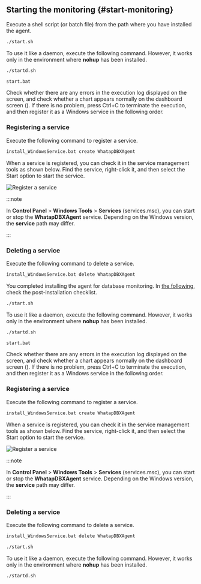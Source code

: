 ## Starting the monitoring {#start-monitoring}

Execute a shell script (or batch file) from the path where you have installed the agent.

<Xclude product='oracle-pro,mssql'>

<Tabs groupId='os'>

<TabItem value="linux" label="Linux" default>

```bash
./start.sh
```

To use it like a daemon, execute the following command. However, it works only in the environment where **nohup** has been installed.

```bash
./startd.sh
```

</TabItem>
<TabItem value="windows" label="Windows">

```bash
start.bat
```

Check whether there are any errors in the execution log displayed on the screen, and check whether a chart appears normally on the dashboard screen (<Cmdname sid="side_instanceList" className="uitext" />). If there is no problem, press Ctrl+C to terminate the execution, and then register it as a Windows service in the following order.

### Registering a service

Execute the following command to register a service.

```bash
install_WindowsService.bat create WhatapDBXAgent
```

When a service is registered, you can check it in the service management tools as shown below. Find the service, right-click it, and then select the Start option to start the service.

![Register a service](/img/mssql-register-windows-service.png)

:::note

In **Control Panel** > **Windows Tools** > **Services** (services.msc), you can start or stop the **WhatapDBXAgent** service. Depending on the Windows version, the **service** path may differ.

:::

### Deleting a service

Execute the following command to delete a service.

```bash
install_WindowsService.bat delete WhatapDBXAgent
```

</TabItem>
</Tabs>

You completed installing the agent for database monitoring. In [the following](after-install-agent), check the post-installation checklist.

</Xclude>

<InDoc product="oracle-pro">

```bash
./start.sh
```

To use it like a daemon, execute the following command. However, it works only in the environment where **nohup** has been installed.

```bash
./startd.sh
```

</InDoc>

<InDoc product="mssql">

<Tabs groupId='os'>
<TabItem value="windows" label="Windows">

```bash
start.bat
```

Check whether there are any errors in the execution log displayed on the screen, and check whether a chart appears normally on the dashboard screen (<Cmdname sid="side_instanceList" className="uitext" />). If there is no problem, press Ctrl+C to terminate the execution, and then register it as a Windows service in the following order.

### Registering a service

Execute the following command to register a service.

```bash
install_WindowsService.bat create WhatapDBXAgent
```

When a service is registered, you can check it in the service management tools as shown below. Find the service, right-click it, and then select the Start option to start the service.

![Register a service](/img/mssql-register-windows-service.png)

:::note

In **Control Panel** > **Windows Tools** > **Services** (services.msc), you can start or stop the **WhatapDBXAgent** service. Depending on the Windows version, the **service** path may differ.

:::

### Deleting a service

Execute the following command to delete a service.

```bash
install_WindowsService.bat delete WhatapDBXAgent
```

</TabItem>
<TabItem value="linux" label="Linux" default>

```bash
./start.sh
```

To use it like a daemon, execute the following command. However, it works only in the environment where **nohup** has been installed.

```bash
./startd.sh
```

</TabItem>
</Tabs>

</InDoc>
